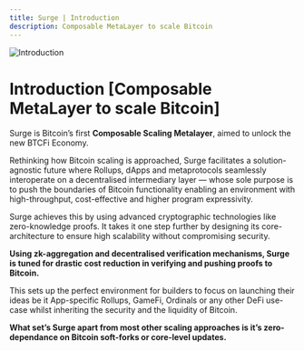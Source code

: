 ```yaml
---
title: Surge | Introduction
description: Composable MetaLayer to scale Bitcoin
---
```


<img src="/assets/intro.png" alt="Introduction" />

# Introduction [Composable MetaLayer to scale Bitcoin]

Surge is Bitcoin’s first **Composable Scaling Metalayer**, aimed to unlock the new BTCFi Economy.

Rethinking how Bitcoin scaling is approached, Surge facilitates a solution-agnostic future where Rollups, dApps and metaprotocols seamlessly interoperate on a decentralised intermediary layer — whose sole purpose is to push the boundaries of Bitcoin functionality enabling an environment with high-throughput, cost-effective and higher program expressivity.

Surge achieves this by using advanced cryptographic technologies like zero-knowledge proofs. It takes it one step further by designing its core-architecture to ensure high scalability without compromising security.

**Using zk-aggregation and decentralised verification mechanisms, Surge is tuned for drastic cost reduction in verifying and pushing proofs to Bitcoin.**

This sets up the perfect environment for builders to focus on launching their ideas be it App-specific Rollups, GameFi, Ordinals or any other DeFi use-case whilst inheriting the security and the liquidity of Bitcoin.

**What set’s Surge apart from most other scaling approaches is it’s zero-dependance on Bitcoin soft-forks or core-level updates.**